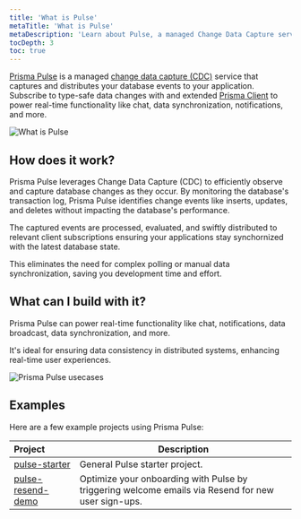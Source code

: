 ```yaml
---
title: 'What is Pulse'
metaTitle: 'What is Pulse'
metaDescription: 'Learn about Pulse, a managed Change Data Capture service that lets you build real-time applications with ease.'
tocDepth: 3
toc: true
---
```


<TopBlock>

[Prisma Pulse](https://www.prisma.io/data-platform/pulse) is a managed [change data capture (CDC)](https://en.wikipedia.org/wiki/Change_data_capture) service that captures and distributes your database events to your application. Subscribe to type-safe data changes with and extended [Prisma Client](/orm/prisma-client) to power real-time functionality like chat, data synchronization, notifications, and more.

![What is Pulse](./images/what-is-pulse.png)

</TopBlock>

## How does it work?

Prisma Pulse leverages Change Data Capture (CDC) to efficiently observe and capture database changes as they occur. By monitoring the database's transaction log, Prisma Pulse identifies change events like inserts, updates, and deletes without impacting the database's performance.

The captured events are processed, evaluated, and swiftly distributed to relevant client subscriptions ensuring your applications stay synchornized with the latest database state.

This eliminates the need for complex polling or manual data synchronization, saving you development time and effort.

## What can I build with it?

Prisma Pulse can power real-time functionality like chat, notifications, data broadcast, data synchronization, and more.

It's ideal for ensuring data consistency in distributed systems, enhancing real-time user experiences.

![Prisma Pulse usecases](./images/pulse-usecase.png)

## Examples

Here are a few example projects using Prisma Pulse:

| Project                                                          | Description                                                                                        |
| :--------------------------------------------------------------- | -------------------------------------------------------------------------------------------------- |
| [pulse-starter](https://github.com/prisma/pulse-starter)         | General Pulse starter project.                                                                     |
| [pulse-resend-demo](https://github.com/prisma/pulse-resend-demo) | Optimize your onboarding with Pulse by triggering welcome emails via Resend for new user sign-ups. |
